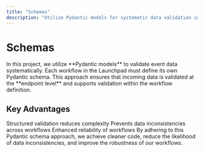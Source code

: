 ```yaml
---
title: "Schemas"
description: "Utilize Pydantic models for systematic data validation in GenAI workflows"
---
```


# Schemas

<Info>
In this project, we utilize **Pydantic models** to validate event data systematically. Each workflow in the Launchpad must define its own Pydantic schema.
</Info>

<Card title="Data Validation Benefits" icon="shield-check">
This approach ensures that incoming data is validated at the **endpoint level** and supports validation within the workflow definition.
</Card>

## Key Advantages

<CardGroup cols={3}>
  <Card title="Cleaner Code" icon="code">
    Structured validation reduces complexity
  </Card>
  <Card title="Data Consistency" icon="database">
    Prevents data inconsistencies across workflows
  </Card>
  <Card title="Improved Robustness" icon="shield">
    Enhanced reliability of workflows
  </Card>
</CardGroup>

<Tip>
By adhering to this Pydantic schema approach, we achieve cleaner code, reduce the likelihood of data inconsistencies, and improve the robustness of our workflows.
</Tip>